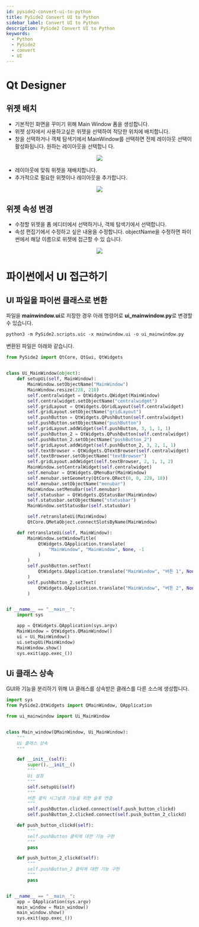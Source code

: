 ```yaml
---
id: pyside2-convert-ui-to-python
title: PySide2 Convert UI to Python
sidebar_label: Convert UI to Python
description: PySide2 Convert UI to Python
keywords:
  - Python
  - PySide2
  - convert
  - UI
---
```



# Qt Designer

## 위젯 배치

- 기본적인 화면을 꾸미기 위해 Main Window 폼을 생성합니다.
- 위젯 상자에서 사용하고싶은 위젯을 선택하여 적당한 위치에 배치합니다.
- 창을 선택하거나 객체 탐색기에서 MainWindow를 선택하면 전체 레이아웃 선택이 활성화됩니다. 원하는 레이아웃을 선택합니 다.

<center>
  <img
    src={useBaseUrl("img/lang/python/libraries/pyside2/pyside2-layout.png")}
  />
</center>

- 레이아웃에 맞춰 위젯을 재배치합니다.
- 추가적으로 필요한 위젯이나 레이아웃을 추가합니다.

<center>
  <img
    src={useBaseUrl("img/lang/python/libraries/pyside2/pyside2-setup.gif")}
  />
</center>

## 위젯 속성 변경

- 수정할 위젯을 폼 에디터에서 선택하거나, 객체 탐색기에서 선택합니다.
- 속성 편집기에서 수정하고 싶은 내용을 수정합니다. objectName을 수정하면 파이썬에서 해당 이름으로 위젯에 접근할 수 있 습니다.

<center>
  <img
    src={useBaseUrl("img/lang/python/libraries/pyside2/pyside2-object.png")}
  />
</center>

# 파이썬에서 UI 접근하기

## UI 파일을 파이썬 클래스로 변환

파일을 **mainwindow.ui**로 저장한 경우 아래 명령어로 **ui_mainwindow.py**로 변경할 수 있습니다.

```shell
python3 -m PySide2.scripts.uic -x mainwindow.ui -o ui_mainwindow.py
```

변환된 파일은 아래와 같습니다.

```python title="ui_mainwindow.py"
from PySide2 import QtCore, QtGui, QtWidgets


class Ui_MainWindow(object):
    def setupUi(self, MainWindow):
        MainWindow.setObjectName("MainWindow")
        MainWindow.resize(228, 218)
        self.centralwidget = QtWidgets.QWidget(MainWindow)
        self.centralwidget.setObjectName("centralwidget")
        self.gridLayout = QtWidgets.QGridLayout(self.centralwidget)
        self.gridLayout.setObjectName("gridLayout")
        self.pushButton = QtWidgets.QPushButton(self.centralwidget)
        self.pushButton.setObjectName("pushButton")
        self.gridLayout.addWidget(self.pushButton, 3, 1, 1, 1)
        self.pushButton_2 = QtWidgets.QPushButton(self.centralwidget)
        self.pushButton_2.setObjectName("pushButton_2")
        self.gridLayout.addWidget(self.pushButton_2, 3, 2, 1, 1)
        self.textBrowser = QtWidgets.QTextBrowser(self.centralwidget)
        self.textBrowser.setObjectName("textBrowser")
        self.gridLayout.addWidget(self.textBrowser, 2, 1, 1, 2)
        MainWindow.setCentralWidget(self.centralwidget)
        self.menubar = QtWidgets.QMenuBar(MainWindow)
        self.menubar.setGeometry(QtCore.QRect(0, 0, 228, 18))
        self.menubar.setObjectName("menubar")
        MainWindow.setMenuBar(self.menubar)
        self.statusbar = QtWidgets.QStatusBar(MainWindow)
        self.statusbar.setObjectName("statusbar")
        MainWindow.setStatusBar(self.statusbar)

        self.retranslateUi(MainWindow)
        QtCore.QMetaObject.connectSlotsByName(MainWindow)

    def retranslateUi(self, MainWindow):
        MainWindow.setWindowTitle(
            QtWidgets.QApplication.translate(
                "MainWindow", "MainWindow", None, -1
            )
        )
        self.pushButton.setText(
            QtWidgets.QApplication.translate("MainWindow", "버튼 1", None, -1)
        )
        self.pushButton_2.setText(
            QtWidgets.QApplication.translate("MainWindow", "버튼 2", None, -1)
        )


if __name__ == "__main__":
    import sys

    app = QtWidgets.QApplication(sys.argv)
    MainWindow = QtWidgets.QMainWindow()
    ui = Ui_MainWindow()
    ui.setupUi(MainWindow)
    MainWindow.show()
    sys.exit(app.exec_())
```

## Ui 클래스 상속

GUI와 기능을 분리하기 위해 Ui 클래스를 상속받은 클래스를 다른 소스에 생성합니다.

```python
import sys
from PySide2.QtWidgets import QMainWindow, QApplication

from ui_mainwindow import Ui_MainWindow


class Main_window(QMainWindow, Ui_MainWindow):
    """
    Ui 클래스 상속
    """

    def __init__(self):
        super().__init__()
        """
        Ui 설정
        """
        self.setupUi(self)
        """
        버튼 클릭 시그널과 기능을 위한 슬롯 연결
        """
        self.pushButton.clicked.connect(self.push_button_clickd)
        self.pushButton_2.clicked.connect(self.push_button_2_clickd)

    def push_button_clickd(self):
        """
        self.pushButton 클릭에 대한 기능 구현
        """
        pass

    def push_button_2_clickd(self):
        """
        self.pushButton_2 클릭에 대한 기능 구현
        """
        pass


if __name__ == "__main__":
    app = QApplication(sys.argv)
    main_window = Main_window()
    main_window.show()
    sys.exit(app.exec_())
```

